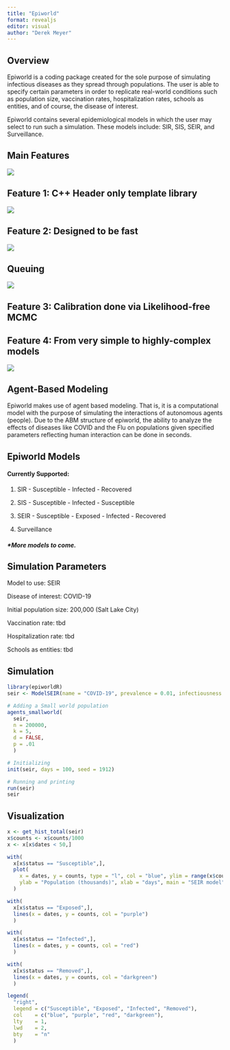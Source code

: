 ```yaml
---
title: "Epiworld"
format: revealjs
editor: visual
author: "Derek Meyer"
---
```


## Overview

Epiworld is a coding package created for the sole purpose of simulating infectious diseases as they spread through populations. The user is able to specify certain parameters in order to replicate real-world conditions such as population size, vaccination rates, hospitalization rates, schools as entities, and of course, the disease of interest.

Epiworld contains several epidemiological models in which the user may select to run such a simulation. These models include: SIR, SIS, SEIR, and Surveillance.

## Main Features

![](images/Screen%20Shot%202022-09-26%20at%201.28.30%20PM.png)

## Feature 1: C++ Header only template library

![](images/Screen%20Shot%202022-09-26%20at%201.26.49%20PM.png)

## Feature 2: Designed to be fast

![](images/Screen%20Shot%202022-09-26%20at%201.21.02%20PM.png)

## Queuing

![](images/Screen%20Shot%202022-09-26%20at%201.19.44%20PM.png)

## Feature 3: Calibration done via Likelihood-free MCMC

## Feature 4: From very simple to highly-complex models

![](images/Screen%20Shot%202022-09-26%20at%201.18.13%20PM.png)

## Agent-Based Modeling

Epiworld makes use of agent based modeling. That is, it is a computational model with the purpose of simulating the interactions of autonomous agents (people). Due to the ABM structure of epiworld, the ability to analyze the effects of diseases like COVID and the Flu on populations given specified parameters reflecting human interaction can be done in seconds.

## Epiworld Models

#### Currently Supported:

1.  SIR - Susceptible - Infected - Recovered

2.  SIS - Susceptible - Infected - Susceptible

3.  SEIR - Susceptible - Exposed - Infected - Recovered

4.  Surveillance

##### \*More models to come.

## Simulation Parameters

Model to use: SEIR

Disease of interest: COVID-19

Initial population size: 200,000 (Salt Lake City)

Vaccination rate: tbd

Hospitalization rate: tbd

Schools as entities: tbd

## Simulation

```r
library(epiworldR)
seir <- ModelSEIR(name = "COVID-19", prevalence = 0.01, infectiousness = 0.9, incubation_days = 4, recovery = 0.3)

# Adding a Small world population 
agents_smallworld(
  seir,
  n = 200000,
  k = 5,
  d = FALSE,
  p = .01
  )

# Initializing 
init(seir, days = 100, seed = 1912)

# Running and printing
run(seir)
seir

```

## Visualization

```r
x <- get_hist_total(seir)
x$counts <- x$counts/1000
x <- x[x$dates < 50,]

with(
  x[x$status == "Susceptible",],
  plot(
    x = dates, y = counts, type = "l", col = "blue", ylim = range(x$counts),
    ylab = "Population (thousands)", xlab = "days", main = "SEIR model")
  )

with(
  x[x$status == "Exposed",],
  lines(x = dates, y = counts, col = "purple")
  )

with(
  x[x$status == "Infected",],
  lines(x = dates, y = counts, col = "red")
  )

with(
  x[x$status == "Removed",],
  lines(x = dates, y = counts, col = "darkgreen")
  )

legend(
  "right",
  legend = c("Susceptible", "Exposed", "Infected", "Removed"),
  col    = c("blue", "purple", "red", "darkgreen"),
  lty    = 1,
  lwd    = 2,
  bty    = "n"
  )
```
